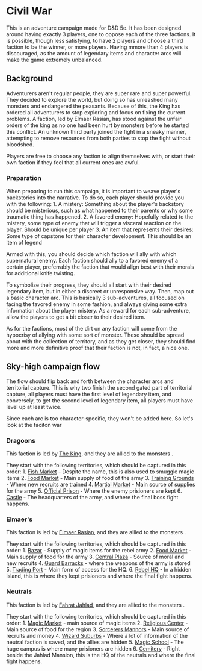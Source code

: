 = Civil War =

This is an adventure campaign made for D&D 5e. It has been designed around having exactly 3 players, one to oppose each of the three factions. It is possible, though less satisfying, to have 2 players and choose a third faction to be the winner, or more players. Having mmore than 4 players is discouraged, as the amount of legendary items and character arcs will make the game extremely unbalanced.

== Background ==

Adventurers aren't regular people, they are super rare and super powerful. They decided to explore the world, but doing so has unleashed many monsters and endangered the peasants. Because of this, the King has ordered all adventurers to stop exploring and focus on fixing the current problems. A faction, led by Elmaer Rasian, has stood against the unfair orders of the king as no one had been hurt by monsters before he started this conflict. An unknown third party joined the fight in a sneaky manner, attempting to remove resources from both parties to stop the fight without bloodshed.

Players are free to choose any faction to align themselves with, or start their own faction if they feel that all current ones are awful.

=== Preparation ===

When preparing to run this campaign, it is important to weave player's backstories into the narrative. To do so, each player should provide you with the following:
1. A mistery: Something about the player's backstory should be misterious, such as what happened to their parents or why some traumatic thing has happened.
2. A favored enemy: Hopefully related to the mistery, some type of enemy that will trigger a visceral reaction on the player. Should be unique per player
3. An item that represents their desires: Some type of capstone for their character development. This should be an item of legend

Armed with this, you should decide which faction will ally with which supernatural enemy. Each faction should ally to a favored enemy of a certain player, preferrably the faction that would align best with their morals for additional knife twisting.

To symbolize their progress, they should all start with their desired legendary item, but in either a discreet or unresponsive way.
Then, map out a basic character arc. This is basically 3 sub-adventures, all focused on facing the favored enemy in some fashion, and always giving some extra information about the player mistery. As a reward for each sub-adventure, allow the players to get a bit closer to their desired item.

As for the factions, most of the dirt on any faction will come from the hypocrisy of allying with some sort of monster. These should be spread about with the collection of territory, and as they get closer, they should find more and more definitive proof that their faction is not, in fact, a nice one.

== Sky-high campaign flow ==

The flow should flip back and forth between the character arcs and territorial capture. This is why two finish the second gated part of territorial capture, all players must have the first level of legendary item, and conversely, to get the second level of legendary item, all players must have level up at least twice.

Since each arc is too character-specific, they won't be added here. So let's look at the faciton war

=== Dragoons ===

This faction is led by [[king.wiki|The King]], and they are allied to the monsters <insert monster here>.

They start with the following territories, which should be captured in this order:
1. [[map_locations/1.wiki|Fish Market]] - Despite the name, this is also used to smuggle magic items
2. [[map_locations/2.wiki|Food Market]] - Main supply of food of the army
3. [[map_locations/3.wiki|Training Grounds]] - Where new recruits are trained
4. [[map_locations/4.wiki|Martial Market]] - Main source of supplies for the army
5. [[map_locations/5.wiki|Official Prison]] - Where the enemy prisioners are kept
6. [[map_locations/6.wiki|Castle]] - The headquarters of the army, and where the final boss fight happens.

=== Elmaer's ===

This faction is led by [[rebels.wiki|Elmaer Rasian]], and they are allied to the monsters <insert monster here>.

They start with the following territories, which should be captured in this order:
1. [[map_locations/7.wiki|Bazar]] - Supply of magic items for the rebel army
2. [[map_locations/8.wiki|Food Market]] - Main supply of food for the army
3. [[map_locations/9.wiki|Central Plaza]] - Source of moral and new recruits
4. [[map_locations/10.wiki|Guard Barracks]] - where the weapons of the army is stored
5. [[map_locations/11.wiki|Trading Port]] - Main form of access for the HQ.
6. [[map_locations/12.wiki|Rebel HQ]] - In a hidden island, this is where they kept prisioners and where the final fight happens.

=== Neutrals ===

This faction is led by [[neutral.wiki|Fahrat Jahlad]], and they are allied to the monsters <insert monster here>.

They start with the following territories, which should be captured in this order:
1. [[map_locations/13.wiki|Magic Market]] - main source of magic items
2. [[map_locations/14.wiki|Religious Center]] - Main source of food for the region
3. [[map_locations/15.wiki|Sorcerers Mannors]] - Main source of recruits and money
4. [[map_locations/16.wiki|Wizard Suburbs]] - Where a lot of information of the neutral faction is saved, and the allies are hidden
5. [[map_locations/17.wiki|Magic School]] - The huge campus is where many prisioners are hidden
6. [[map_locations/18.wiki|Cemitery]] - Right beside the Jahlad Mansion, this is the HQ of the neutrals and where the final fight happens.
